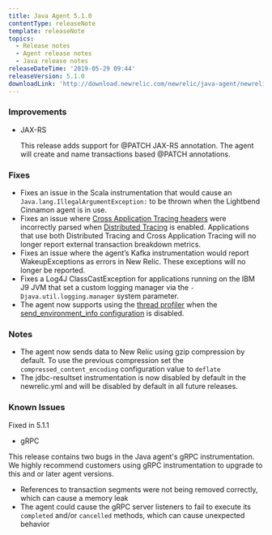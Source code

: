 ```yaml
---
title: Java Agent 5.1.0
contentType: releaseNote
template: releaseNote
topics:
  - Release notes
  - Agent release notes
  - Java release notes
releaseDateTime: '2019-05-29 09:44'
releaseVersion: 5.1.0
downloadLink: 'http://download.newrelic.com/newrelic/java-agent/newrelic-agent/5.1.0/'
---
```


### Improvements

* JAX-RS

  This release adds support for @PATCH JAX-RS annotation. The agent will create and name transactions based @PATCH annotations.

### Fixes

* Fixes an issue in the Scala instrumentation that would cause an `Java.lang.IllegalArgumentException:` to be thrown when the Lightbend Cinnamon agent is in use.
* Fixes an issue where [Cross Application Tracing headers](https://docs.newrelic.com/docs/apm/transactions/cross-application-traces/introduction-cross-application-traces) were incorrectly parsed when [Distributed Tracing](https://docs.newrelic.com/docs/apm/distributed-tracing/getting-started/introduction-distributed-tracing) is enabled. Applications that use both Distributed Tracing and Cross Application Tracing will no longer report external transaction breakdown metrics.
* Fixes an issue where the agent’s Kafka instrumentation would report WakeupExceptions as errors in New Relic. These exceptions will no longer be reported.
* Fixes a Log4J ClassCastException for applications running on the IBM J9 JVM that set a custom logging manager via the `-Djava.util.logging.manager` system parameter.
* The agent now supports using the [thread profiler](https://docs.newrelic.com/docs/apm/applications-menu/events/thread-profiler-tool) when the [send_environment_info configuration](https://docs.newrelic.com/docs/agents/java-agent/configuration/java-agent-configuration-config-file#cfg-send_environment_info) is disabled.

### Notes

* The agent now sends data to New Relic using gzip compression by default. To use the previous compression set the `compressed_content_encoding` configuration value to `deflate`
* The jdbc-resultset instrumentation is now disabled by default in the newrelic.yml and will be disabled by default in all future releases.

### Known Issues

Fixed in 5.1.1

* gRPC

This release contains two bugs in the Java agent's gRPC instrumentation. We highly recommend customers using gRPC instrumentation to upgrade to this and or later agent versions.

* References to transaction segments were not being removed correctly, which can cause a memory leak
* The agent could cause the gRPC server listeners to fail to execute its `completed` and/or `cancelled` methods, which can cause unexpected behavior

